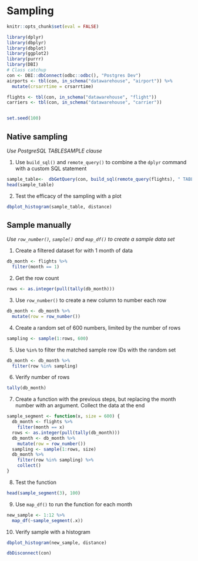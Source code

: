 # Sampling

```r
knitr::opts_chunk$set(eval = FALSE)
```

```r

library(dplyr)
library(dbplyr)
library(dbplot)
library(ggplot2)
library(purrr)
library(DBI)
# Class catchup
con <- DBI::dbConnect(odbc::odbc(), "Postgres Dev")
airports <- tbl(con, in_schema("datawarehouse", "airport")) %>%
  mutate(crsarrtime = crsarrtime)

flights <- tbl(con, in_schema("datawarehouse", "flight"))
carriers <- tbl(con, in_schema("datawarehouse", "carrier"))


set.seed(100)
```

## Native sampling 
*Use PostgreSQL TABLESAMPLE clause*

1. Use `build_sql()` and `remote_query()` to combine a the `dplyr` command with a custom SQL statement
```r
sample_table<-  dbGetQuery(con, build_sql(remote_query(flights), " TABLESAMPLE SYSTEM (0.1)"))
head(sample_table)
```

2. Test the efficacy of the sampling with a plot
```r
dbplot_histogram(sample_table, distance)
```

## Sample manually
*Use `row_number()`, `sample()` and `map_df()` to create a sample data set*


1. Create a filtered dataset for with 1 month of data
```r
db_month <- flights %>%
  filter(month == 1)
```

2. Get the row count
```r
rows <- as.integer(pull(tally(db_month)))
```

3. Use `row_number()` to create a new column to number each row
```r
db_month <- db_month %>%
  mutate(row = row_number()) 
```

4. Create a random set of 600 numbers, limited by the number of rows
```r
sampling <- sample(1:rows, 600)
```

5. Use `%in%` to filter the matched sample row IDs with the random set
```r
db_month <- db_month %>%
  filter(row %in% sampling)
```

6. Verify number of rows
```r
tally(db_month)
```

7. Create a function with the previous steps, but replacing the month number with an argument.  Collect the data at the end
```r
sample_segment <- function(x, size = 600) {
  db_month <- flights %>%
    filter(month == x)
  rows <- as.integer(pull(tally(db_month)))
  db_month <- db_month %>%
    mutate(row = row_number())
  sampling <- sample(1:rows, size)
  db_month %>%
    filter(row %in% sampling) %>%
    collect()
}
```

8. Test the function
```r
head(sample_segment(3), 100)
```

9. Use `map_df()` to run the function for each month
```r
new_sample <- 1:12 %>%
  map_df(~sample_segment(.x))
```

10. Verify sample with a histogram
```r
dbplot_histogram(new_sample, distance)
```

```r
dbDisconnect(con)
```


